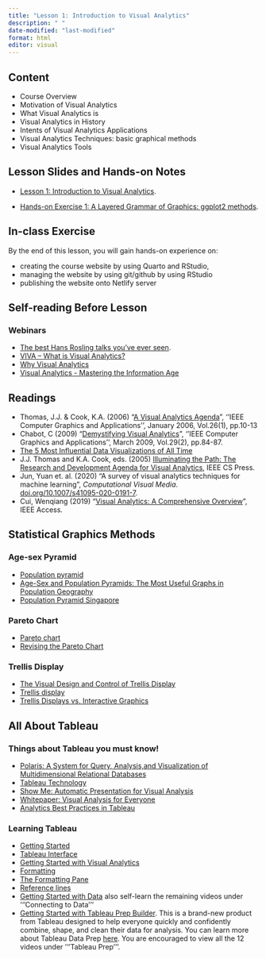 ```yaml
---
title: "Lesson 1: Introduction to Visual Analytics"
description: " "
date-modified: "last-modified"
format: html
editor: visual
---
```


## Content

-   Course Overview
-   Motivation of Visual Analytics
-   What Visual Analytics is
-   Visual Analytics in History
-   Intents of Visual Analytics Applications
-   Visual Analytics Techniques: basic graphical methods
-   Visual Analytics Tools

## Lesson Slides and Hands-on Notes

-   [Lesson 1: Introduction to Visual Analytics](../lesson/Lesson01/Lesson01-VAA.html).

-   [Hands-on Exercise 1: A Layered Grammar of Graphics: ggplot2 methods](https://r4va.netlify.app/chap01).

## In-class Exercise

By the end of this lesson, you will gain hands-on experience on:

-   creating the course website by using Quarto and RStudio,
-   managing the website by using git/github by using RStudio
-   publishing the website onto Netlify server

## Self-reading Before Lesson

### Webinars

-   [The best Hans Rosling talks you've ever seen](https://www.ted.com/talks/hans_rosling_the_best_stats_you_ve_ever_seen?referrer=playlist-the_best_hans_rosling_talks_yo).
-   [VIVA -- What is Visual Analytics?](https://www.youtube.com/watch?v=LYKO_6KPZCM/)
-   [Why Visual Analytics](https://www.youtube.com/watch?v=5uGRGqCFryg/)
-   [Visual Analytics - Mastering the Information Age](https://www.youtube.com/watch?v=5i3xbitEVfs/)

## Readings

-   Thomas, J.J. & Cook, K.A. (2006) "[A Visual Analytics Agenda](https://www-computer-org.libproxy.smu.edu.sg/csdl/magazine/cg/2006/01/mcg2006010010/13rRUxBa5ej)", ''IEEE Computer Graphics and Applications'', January 2006, Vol.26(1), pp.10-13
-   Chabot, C (2009) "[Demystifying Visual Analytics](https://www-computer-org.libproxy.smu.edu.sg/csdl/magazine/cg/2009/02/mcg2009020084/13rRUy3gn3z)", ''IEEE Computer Graphics and Applications'', March 2009, Vol.29(2), pp.84-87.
-   [The 5 Most Influential Data Visualizations of All Time](https://www.tableau.com/sites/default/files/whitepapers/the_5_most_influential_data_visualizations_of_all_time.pdf)
-   J.J. Thomas and K.A. Cook, eds. (2005) [Illuminating the Path: The Research and Development Agenda for Visual Analytics](https://ils.unc.edu/courses/2017_fall/inls641_001/books/RD_Agenda_VisualAnalytics.pdf), IEEE CS Press.
-   Jun, Yuan et. al. (2020) "A survey of visual analytics techniques for machine learning", *Computational Visual Media*. [doi.org/10.1007/s41095-020-0191-7](https://doi.org/10.1007/s41095-020-0191-7).
-   Cui, Wenqiang (2019) "[Visual Analytics: A Comprehensive Overview](https://ntnuopen.ntnu.no/ntnu-xmlui/bitstream/handle/11250/2608888/08740868.pdf?sequence=2)", IEEE Access.

## Statistical Graphics Methods

### Age-sex Pyramid

-   [Population pyramid](https://en.wikipedia.org/wiki/Population_pyramid)
-   [Age-Sex and Population Pyramids: The Most Useful Graphs in Population Geography](https://www.thoughtco.com/age-sex-pyramids-and-population-pyramids-1435272)
-   [Population Pyramid Singapore](https://www.populationpyramid.net/singapore/2017/)

### Pareto Chart

-   [Pareto chart](https://en.wikipedia.org/wiki/Pareto_chart)
-   [Revising the Pareto Chart](https://www-tandfonline-com.libproxy.smu.edu.sg/doi/abs/10.1198/000313006X152243)

### Trellis Display

-   [The Visual Design and Control of Trellis Display](https://www-jstor-org.libproxy.smu.edu.sg/stable/1390777?seq=1#metadata_info_tab_contents)
-   [Trellis display](https://onlinelibrary-wiley-com.libproxy.smu.edu.sg/doi/full/10.1002/wics.121)
-   [Trellis Displays vs. Interactive Graphics](https://www.researchgate.net/publication/2671674_Trellis_Displays_vs_Interactive_Graphics)

## All About Tableau

### Things about Tableau you must know!

-   [Polaris: A System for Query, Analysis,and Visualization of Multidimensional Relational Databases](https://graphics.stanford.edu/papers/polaris_extended/polaris.pdf)
-   [Tableau Technology](https://www.tableau.com/products/technology)
-   [Show Me: Automatic Presentation for Visual Analysis](https://www.tableau.com/sites/default/files/whitepapers/081027-infovis-showme-vfinal-fix.pdf)
-   [Whitepaper: Visual Analysis for Everyone](https://www.tableau.com/sites/default/files/whitepapers/TS_WP_VA_F2_new_temp_0.pdf)
-   [Analytics Best Practices in Tableau](https://help.tableau.com/current/blueprint/en-us/bp_analytics_best_practices_in_tableau.htm)

### Learning Tableau

-   [Getting Started](https://www.tableau.com/learn/tutorials/on-demand/getting-started)
-   [Tableau Interface](http://www.tableau.com/learn/tutorials/on-demand/tableau-interface)
-   [Getting Started with Visual Analytics](https://www.tableau.com/learn/tutorials/on-demand/getting-started-visual-analytics)
-   [Formatting](https://www.tableau.com/learn/tutorials/on-demand/formatting)
-   [The Formatting Pane](https://www.tableau.com/learn/tutorials/on-demand/formatting-pane)
-   [Reference lines](https://www.tableau.com/learn/tutorials/on-demand/reference-lines)
-   [Getting Started with Data](https://www.tableau.com/learn/tutorials/on-demand/getting-started-data) also self-learn the remaining videos under '''Connecting to Data'''
-   [Getting Started with Tableau Prep Builder](https://www.tableau.com/learn/tutorials/on-demand/getting-started-tableau-prep). This is a brand-new product from Tableau designed to help everyone quickly and confidently combine, shape, and clean their data for analysis. You can learn more about Tableau Data Prep [here](https://www.tableau.com/about/blog/2018/3/tableau-prep-project-maestro-here-redefining-your-data-prep-experience-84620). You are encouraged to view all the 12 videos under '''Tableau Prep'''.
